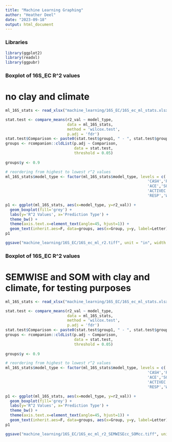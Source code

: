 ```yaml
---
title: "Machine Learning Graphing"
author: "Heather Deel"
date: "2023-09-18"
output: html_document
---
```


### Libraries
```r
library(ggplot2)
library(readxl)
library(ggpubr)
```

### Boxplot of 16S_EC R^2 values
# no clay and climate
```r
ml_16S_stats <- read_xlsx("machine_learning/16S_EC/16S_ec_ml_stats.xlsx")

stat.test <- compare_means(r2_val ~ model_type,
                           data = ml_16S_stats,
                           method = 'wilcox.test',
                           p.adj = 'fdr')
stat.test$Comparison <- paste0(stat.test$group1, " - ", stat.test$group2)
groups <- rcompanion::cldList(p.adj ~ Comparison,
                              data = stat.test,
                              threshold = 0.05)
  
groups$y <- 0.9

# reordering from highest to lowest r^2 values
ml_16S_stats$model_type <- factor(ml_16S_stats$model_type, levels = c('SHMI','DIST',
                                                              'CASH','ROOT','SEMWISE',
                                                              'ACE','SOM','AGGSTAB',
                                                              'ACTIVEC','RICH',
                                                              'RESP','WATERCAP'))

p1 <- ggplot(ml_16S_stats, aes(x=model_type, y=r2_val)) + 
  geom_boxplot(fill='grey') + 
  labs(y='R^2 Values', x='Prediction Type') + 
  theme_bw() + 
  theme(axis.text.x=element_text(angle=45, hjust=1)) +
  geom_text(inherit.aes=F, data=groups, aes(x=Group, y=y, label=Letter))
p1

ggsave("machine_learning/16S_EC/16S_ec_ml_r2.tiff", unit = "in", width = 6, height = 6, dpi = 300, device = "tiff")
```

### Boxplot of 16S_EC R^2 values
# SEMWISE and SOM with clay and climate, for testing purposes
```r
ml_16S_stats <- read_xlsx("machine_learning/16S_EC/16S_ec_ml_stats.xlsx")

stat.test <- compare_means(r2_val ~ model_type,
                           data = ml_16S_stats,
                           method = 'wilcox.test',
                           p.adj = 'fdr')
stat.test$Comparison <- paste0(stat.test$group1, " - ", stat.test$group2)
groups <- rcompanion::cldList(p.adj ~ Comparison,
                              data = stat.test,
                              threshold = 0.05)
  
groups$y <- 0.9

# reordering from highest to lowest r^2 values
ml_16S_stats$model_type <- factor(ml_16S_stats$model_type, levels = c('SOM_cc','SHMI','DIST',
                                                              'CASH','ROOT','SEMWISE_cc', 'SEMWISE',
                                                              'ACE','SOM','AGGSTAB',
                                                              'ACTIVEC','RICH',
                                                              'RESP','WATERCAP'))

p1 <- ggplot(ml_16S_stats, aes(x=model_type, y=r2_val)) + 
  geom_boxplot(fill='grey') + 
  labs(y='R^2 Values', x='Prediction Type') + 
  theme_bw() + 
  theme(axis.text.x=element_text(angle=45, hjust=1)) +
  geom_text(inherit.aes=F, data=groups, aes(x=Group, y=y, label=Letter))
p1

ggsave("machine_learning/16S_EC/16S_ec_ml_r2_SEMWISEcc_SOMcc.tiff", unit = "in", width = 6, height = 6, dpi = 300, device = "tiff")
```

